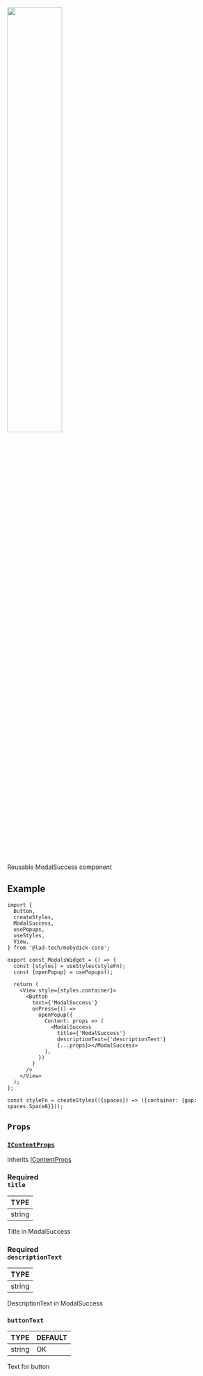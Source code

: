 
<img src={ModalSuccess} width="50%"/>

Reusable ModalSuccess component

## Example

```tsx
import {
  Button,
  createStyles,
  ModalSuccess,
  usePopups,
  useStyles,
  View,
} from '@lad-tech/mobydick-core';

export const ModalsWidget = () => {
  const [styles] = useStyles(styleFn);
  const {openPopup} = usePopups();

  return (
    <View style={styles.container}>
      <Button
        text={'ModalSuccess'}
        onPress={() =>
          openPopup({
            Content: props => (
              <ModalSuccess
                title={'ModalSuccess'}
                descriptionText={'descriptionText'}
                {...props}></ModalSuccess>
            ),
          })
        }
      />
    </View>
  );
};

const styleFn = createStyles(({spaces}) => ({container: {gap: spaces.Space8}}));

```

## `Props`

### [`IContentProps`](https://github.com/lad-tech/mobydick/blob/main/packages/core/src/popups/types.ts#L6)

Inherits [IContentProps](https://github.com/lad-tech/mobydick/blob/main/packages/core/src/popups/types.ts#L11)

### <div class="label required basic">Required</div>**`title`**

| TYPE   |
|:-------|
| string |

Title in ModalSuccess

### <div class="label required basic">Required</div>**`descriptionText`**

| TYPE   |
|:-------|
| string |

DescriptionText in ModalSuccess

### `buttonText`

| TYPE   | DEFAULT |
|:-------|:--------|
| string | OK      |

Text for button
